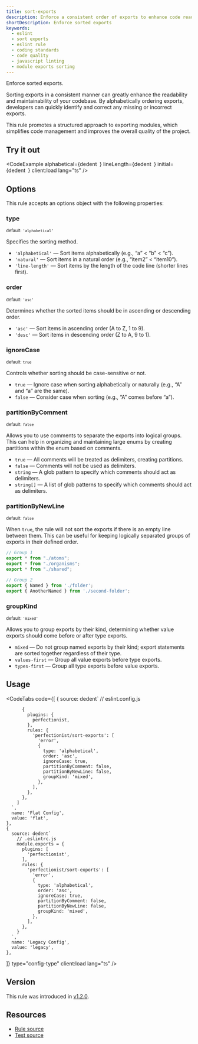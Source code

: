 ```yaml
---
title: sort-exports
description: Enforce a consistent order of exports to enhance code readability and maintainability. Use this ESLint rule to keep your exports well-organized
shortDescription: Enforce sorted exports
keywords:
  - eslint
  - sort exports
  - eslint rule
  - coding standards
  - code quality
  - javascript linting
  - module exports sorting
---
```



Enforce sorted exports.

Sorting exports in a consistent manner can greatly enhance the readability and maintainability of your codebase. By alphabetically ordering exports, developers can quickly identify and correct any missing or incorrect exports.

This rule promotes a structured approach to exporting modules, which simplifies code management and improves the overall quality of the project.

## Try it out

<CodeExample
  alphabetical={dedent`
  `}
  lineLength={dedent`
  `}
  initial={dedent`
  `}
  client:load
  lang="ts"
/>

## Options

This rule accepts an options object with the following properties:

### type

<sub>default: `'alphabetical'`</sub>

Specifies the sorting method.

- `'alphabetical'` — Sort items alphabetically (e.g., “a” < “b” < “c”).
- `'natural'` — Sort items in a natural order (e.g., “item2” < “item10”).
- `'line-length'` — Sort items by the length of the code line (shorter lines first).

### order

<sub>default: `'asc'`</sub>

Determines whether the sorted items should be in ascending or descending order.

- `'asc'` — Sort items in ascending order (A to Z, 1 to 9).
- `'desc'` — Sort items in descending order (Z to A, 9 to 1).

### ignoreCase

<sub>default: `true`</sub>

Controls whether sorting should be case-sensitive or not.

- `true` — Ignore case when sorting alphabetically or naturally (e.g., “A” and “a” are the same).
- `false` — Consider case when sorting (e.g., “A” comes before “a”).

### partitionByComment

<sub>default: `false`</sub>

Allows you to use comments to separate the exports into logical groups. This can help in organizing and maintaining large enums by creating partitions within the enum based on comments.

- `true` — All comments will be treated as delimiters, creating partitions.
-	`false` — Comments will not be used as delimiters.
- `string` — A glob pattern to specify which comments should act as delimiters.
- `string[]` — A list of glob patterns to specify which comments should act as delimiters.

### partitionByNewLine

<sub>default: `false`</sub>

When `true`, the rule will not sort the exports if there is an empty line between them. This can be useful for keeping logically separated groups of exports in their defined order.

```js
// Group 1
export * from "./atoms";
export * from "./organisms";
export * from "./shared";

// Group 2
export { Named } from './folder';
export { AnotherNamed } from './second-folder';
```

### groupKind

<sub>default: `'mixed'`</sub>

Allows you to group exports by their kind, determining whether value exports should come before or after type exports.

- `mixed` — Do not group named exports by their kind; export statements are sorted together regardless of their type.
- `values-first` — Group all value exports before type exports.
- `types-first` — Group all type exports before value exports.


## Usage

<CodeTabs
  code={[
    {
      source: dedent`
        // eslint.config.js

          {
            plugins: {
              perfectionist,
            },
            rules: {
              'perfectionist/sort-exports': [
                'error',
                {
                  type: 'alphabetical',
                  order: 'asc',
                  ignoreCase: true,
                  partitionByComment: false,
                  partitionByNewLine: false,
                  groupKind: 'mixed',
                },
              ],
            },
          },
        ]
      `,
      name: 'Flat Config',
      value: 'flat',
    },
    {
      source: dedent`
        // .eslintrc.js
        module.exports = {
          plugins: [
            'perfectionist',
          ],
          rules: {
            'perfectionist/sort-exports': [
              'error',
              {
                type: 'alphabetical',
                order: 'asc',
                ignoreCase: true,
                partitionByComment: false,
                partitionByNewLine: false,
                groupKind: 'mixed',
              },
            ],
          },
        }
      `,
      name: 'Legacy Config',
      value: 'legacy',
    },
  ]}
  type="config-type"
  client:load
  lang="ts"
/>


## Version

This rule was introduced in [v1.2.0](https://github.com/azat-io/eslint-plugin-perfectionist/releases/tag/v1.2.0).

## Resources

- [Rule source](https://github.com/azat-io/eslint-plugin-perfectionist/blob/main/rules/sort-exports.ts)
- [Test source](https://github.com/azat-io/eslint-plugin-perfectionist/blob/main/test/sort-exports.test.ts)
